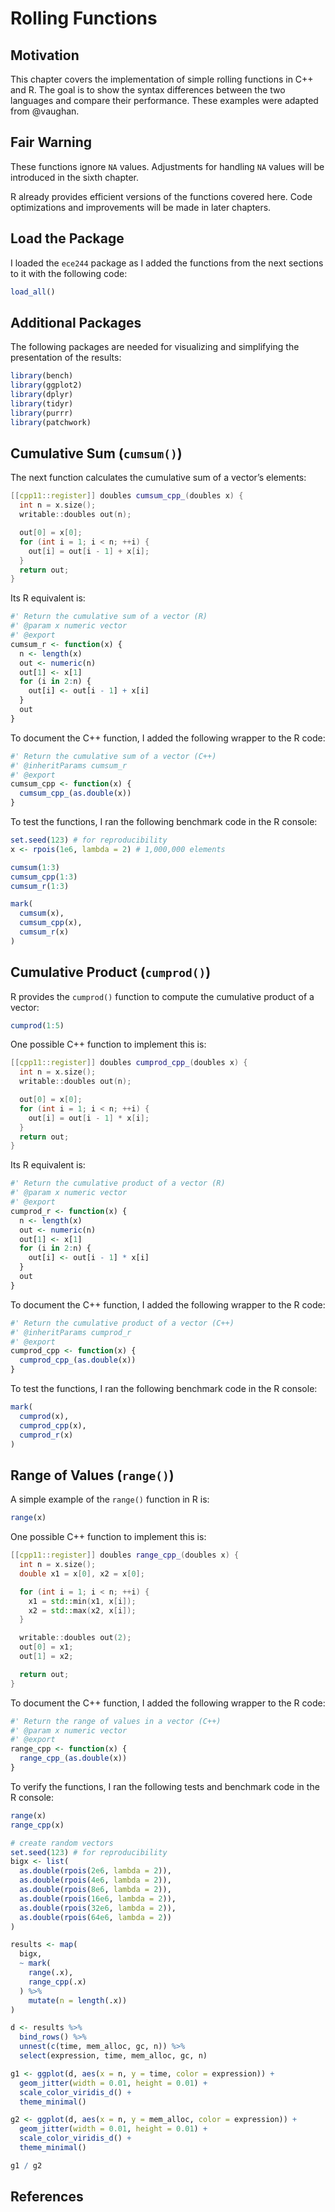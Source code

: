 
# Rolling Functions

## Motivation

This chapter covers the implementation of simple rolling functions in C++ and R. The goal is to show the syntax differences between the two languages and compare their performance. These examples were adapted from @vaughan.

## Fair Warning

These functions ignore `NA` values. Adjustments for handling `NA` values will be introduced in the sixth chapter.

R already provides efficient versions of the functions covered here. Code optimizations and improvements will be made in later chapters.

## Load the Package

I loaded the `ece244` package as I added the functions from the next sections to it with the following code:

```r
load_all()
```

## Additional Packages

The following packages are needed for visualizing and simplifying the presentation of the results:

```r
library(bench)
library(ggplot2)
library(dplyr)
library(tidyr)
library(purrr)
library(patchwork)
```

## Cumulative Sum (`cumsum()`)

The next function calculates the cumulative sum of a vector's elements:

```cpp
[[cpp11::register]] doubles cumsum_cpp_(doubles x) {
  int n = x.size();
  writable::doubles out(n);

  out[0] = x[0];
  for (int i = 1; i < n; ++i) {
    out[i] = out[i - 1] + x[i];
  }
  return out;
}
```

Its R equivalent is:

```r
#' Return the cumulative sum of a vector (R)
#' @param x numeric vector
#' @export
cumsum_r <- function(x) {
  n <- length(x)
  out <- numeric(n)
  out[1] <- x[1]
  for (i in 2:n) {
    out[i] <- out[i - 1] + x[i]
  }
  out
}
```

To document the C++ function, I added the following wrapper to the R code:

```r
#' Return the cumulative sum of a vector (C++)
#' @inheritParams cumsum_r
#' @export
cumsum_cpp <- function(x) {
  cumsum_cpp_(as.double(x))
}
```

To test the functions, I ran the following benchmark code in the R console:

```r
set.seed(123) # for reproducibility
x <- rpois(1e6, lambda = 2) # 1,000,000 elements

cumsum(1:3)
cumsum_cpp(1:3)
cumsum_r(1:3)

mark(
  cumsum(x),
  cumsum_cpp(x),
  cumsum_r(x)
)
```

## Cumulative Product (`cumprod()`)

R provides the `cumprod()` function to compute the cumulative product of a vector:

```r
cumprod(1:5)
```

One possible C++ function to implement this is:

```cpp
[[cpp11::register]] doubles cumprod_cpp_(doubles x) {
  int n = x.size();
  writable::doubles out(n);

  out[0] = x[0];
  for (int i = 1; i < n; ++i) {
    out[i] = out[i - 1] * x[i];
  }
  return out;
}
```

Its R equivalent is:

```r
#' Return the cumulative product of a vector (R)
#' @param x numeric vector
#' @export
cumprod_r <- function(x) {
  n <- length(x)
  out <- numeric(n)
  out[1] <- x[1]
  for (i in 2:n) {
    out[i] <- out[i - 1] * x[i]
  }
  out
}
```

To document the C++ function, I added the following wrapper to the R code:

```r
#' Return the cumulative product of a vector (C++)
#' @inheritParams cumprod_r
#' @export
cumprod_cpp <- function(x) {
  cumprod_cpp_(as.double(x))
}
```

To test the functions, I ran the following benchmark code in the R console:

```r
mark(
  cumprod(x),
  cumprod_cpp(x),
  cumprod_r(x)
)
```

## Range of Values (`range()`)

A simple example of the `range()` function in R is:

```r
range(x)
```

One possible C++ function to implement this is:

```cpp
[[cpp11::register]] doubles range_cpp_(doubles x) {
  int n = x.size();
  double x1 = x[0], x2 = x[0];

  for (int i = 1; i < n; ++i) {
    x1 = std::min(x1, x[i]);
    x2 = std::max(x2, x[i]);
  }

  writable::doubles out(2);
  out[0] = x1;
  out[1] = x2;

  return out;
}
```

To document the C++ function, I added the following wrapper to the R code:

```r
#' Return the range of values in a vector (C++)
#' @param x numeric vector
#' @export
range_cpp <- function(x) {
  range_cpp_(as.double(x))
}
```

To verify the functions, I ran the following tests and benchmark code in the R console:

```r
range(x)
range_cpp(x)

# create random vectors
set.seed(123) # for reproducibility
bigx <- list(
  as.double(rpois(2e6, lambda = 2)),
  as.double(rpois(4e6, lambda = 2)),
  as.double(rpois(8e6, lambda = 2)),
  as.double(rpois(16e6, lambda = 2)),
  as.double(rpois(32e6, lambda = 2)),
  as.double(rpois(64e6, lambda = 2))
)

results <- map(
  bigx,
  ~ mark(
    range(.x),
    range_cpp(.x)
  ) %>%
    mutate(n = length(.x))
)

d <- results %>%
  bind_rows() %>%
  unnest(c(time, mem_alloc, gc, n)) %>%
  select(expression, time, mem_alloc, gc, n)

g1 <- ggplot(d, aes(x = n, y = time, color = expression)) +
  geom_jitter(width = 0.01, height = 0.01) +
  scale_color_viridis_d() +
  theme_minimal()

g2 <- ggplot(d, aes(x = n, y = mem_alloc, color = expression)) +
  geom_jitter(width = 0.01, height = 0.01) +
  scale_color_viridis_d() +
  theme_minimal()

g1 / g2
```

## References
